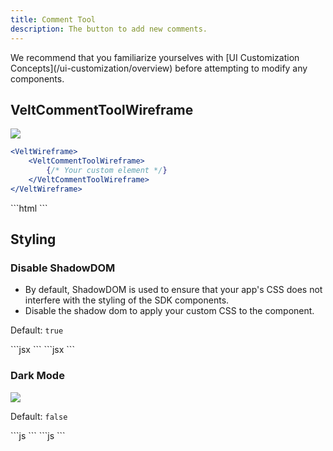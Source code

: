 ```yaml
---
title: Comment Tool
description: The button to add new comments.
---
```


<Note>
We recommend that you familiarize yourselves with [UI Customization Concepts](/ui-customization/overview) before attempting to modify any components.
</Note>

## VeltCommentToolWireframe
![](/images/customization/comments/comment-tool/comment-tool.png)
<Tabs>
<Tab title="React / Next.js">
```jsx
<VeltWireframe>
    <VeltCommentToolWireframe>
        {/* Your custom element */}
    </VeltCommentToolWireframe>
</VeltWireframe>
```
</Tab>
<Tab title="Other Frameworks">
```html
<velt-wireframe style="display:none;">
    <velt-comment-tool-wireframe>
        <!-- Your custom element -->
    </velt-comment-tool-wireframe>
</velt-wireframe>
```
</Tab>
</Tabs>

## Styling
### Disable ShadowDOM
- By default, ShadowDOM is used to ensure that your app's CSS does not interfere with the styling of the SDK components.
- Disable the shadow dom to apply your custom CSS to the component.

Default: `true`

<Tabs>

<Tab title="React / Next.js">
```jsx
<VeltCommentTool shadowDom={false} />
```
</Tab>

<Tab title="Other Frameworks">
```jsx
<velt-comment-tool shadow-dom="false"></velt-comment-tool>
```

</Tab>
</Tabs>

### Dark Mode
![](/images/customization/velt-comment-tool-1.png)

Default: `false`

<Tabs>

<Tab title="React / Next.js">
```js
<VeltCommentTool darkMode={true} />
```
</Tab>

<Tab title="Other Frameworks">
```js
<velt-comment-tool dark-mode="true"></velt-comment-tool>
```
</Tab>

</Tabs>
